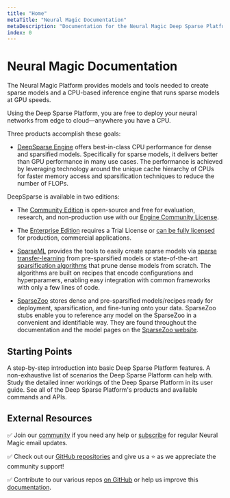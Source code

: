 ```yaml
---
title: "Home"
metaTitle: "Neural Magic Documentation"
metaDescription: "Documentation for the Neural Magic Deep Sparse Platform: a suite of software components to train and deploy sparsified deep learning models performantly on your data"
index: 0
---
```


# Neural Magic Documentation

The Neural Magic Platform provides models and tools needed to create sparse models and a CPU-based inference engine that runs sparse models at GPU speeds.

Using the Deep Sparse Platform, you are free to deploy your neural networks from edge to cloud&mdash;anywhere you have a CPU.

Three products accomplish these goals:

- [DeepSparse Engine](/products/deepsparse) offers best-in-class CPU performance for dense and sparsified models.
Specifically for sparse models, it delivers better than GPU performance in many use cases.
The performance is achieved by leveraging technology around the unique cache hierarchy of CPUs for faster memory access and sparsification techniques to reduce the number of FLOPs.

 DeepSparse is available in two editions:
  - The [Community Edition](/products/deepsparse) is open-source and free for evaluation, research, and non-production use with our [Engine Community License](https://neuralmagic.com/legal/engine-license-agreement/).
  - The [Enterprise Edition](/products/deepsparse-ent) requires a Trial License or [can be fully licensed](https://neuralmagic.com/legal/master-software-license-and-service-agreement/) for production, commercial applications.

- [SparseML](/products/sparseml) provides the tools to easily create sparse models via [sparse transfer-learning](/get-started/transfer-a-sparsified-model) from pre-sparsified models or state-of-the-art [sparsification algorithms](/user-guide/sparsification) that prune dense models from scratch.
The algorithms are built on recipes that encode configurations and hyperparamers, enabling easy integration with common frameworks with only a few lines of code.

- [SparseZoo](/products/sparsezoo) stores dense and pre-sparsified models/recipes ready for deployment, sparsification, and fine-tuning onto your data.
SparseZoo stubs enable you to reference any model on the SparseZoo in a convenient and identifiable way.
They are found throughout the documentation and the model pages on the [SparseZoo website](https://sparsezoo.neuralmagic.com).

## Starting Points

<LinkCards>
  <LinkCard href="/get-started/try-a-model" heading="Get Started">
    A step-by-step introduction into basic Deep Sparse Platform features.
  </LinkCard>

  <LinkCard href="/use-cases/natural-language-processing/question-answering" heading="Use Cases">
    A non-exhaustive list of scenarios the Deep Sparse Platform can help with.
  </LinkCard>

  <LinkCard href="/user-guide/sparsification" heading="User Guide">
    Study the detailed inner workings of the Deep Sparse Platform in its user guide.
  </LinkCard>

  <LinkCard href="/products/deepsparse" heading="Products">
    See all of the Deep Sparse Platform's products and available commands and APIs.
  </LinkCard>
</LinkCards>


## External Resources

✅ Join our [community](https://join.slack.com/t/discuss-neuralmagic/shared_invite/zt-q1a1cnvo-YBoICSIw3L1dmQpjBeDurQ) if you need any help
or [subscribe](https://neuralmagic.com/deep-sparse-community/#subscribe) for regular Neural Magic email updates.

✅ Check out our [GitHub repositories](https://github.com/neuralmagic) and give us a ⭐ as we appreciate the community support!

✅ Contribute to our various repos [on GitHub](https://github.com/neuralmagic) or help us improve this [documentation](https://github.com/neuralmagic/docs).
